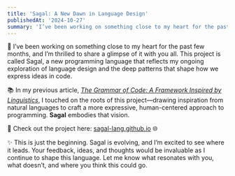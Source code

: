 ```yaml
---
title: 'Sagal: A New Dawn in Language Design'
publishedAt: '2024-10-27'
summary: 'I’ve been working on something close to my heart for the past few months, and I’m thrilled to share a glimps...'
---
```


🚀 I’ve been working on something close to my heart for the past few months, and I’m thrilled to share a glimpse of it with you all. 
This project is called Sagal, a new programming language that reflects my ongoing exploration of language design and the deep patterns that shape how we express ideas in code.

📚 In my previous article, [*The Grammar of Code: A Framework Inspired by Linguistics*](https://open.substack.com/pub/amoallim/p/the-grammar-of-code-a-framework-inspired?utm_campaign=post&utm_medium=web), I touched on the roots of this project—drawing inspiration from natural languages to craft a more expressive, human-centered approach to programming. **Sagal** embodies that vision.

🔗 Check out the project here: [sagal-lang.github.io](https://sagal-lang.github.io) 🌐

✨ This is just the beginning. Sagal is evolving, and I’m excited to see where it leads. 
Your feedback, ideas, and thoughts would be invaluable as I continue to shape this language. 
Let me know what resonates with you, what doesn’t, and where you think this could go.
